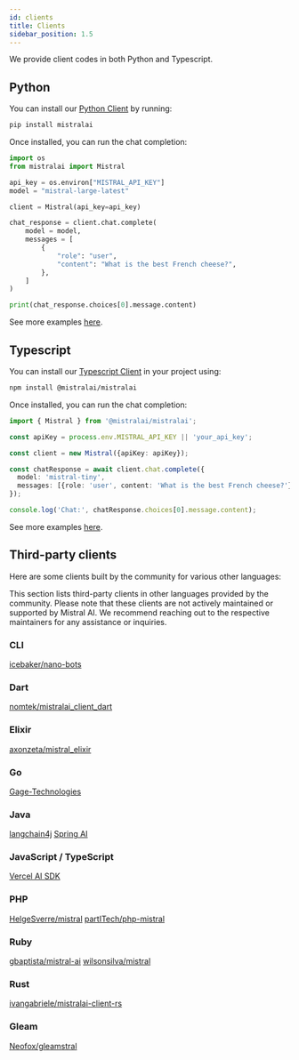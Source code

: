 ```yaml
---
id: clients
title: Clients
sidebar_position: 1.5
---
```



We provide client codes in both Python and Typescript.

## Python 

You can install our [Python Client](https://github.com/mistralai/client-python) by running:
```bash
pip install mistralai
```

Once installed, you can run the chat completion: 
```python
import os
from mistralai import Mistral

api_key = os.environ["MISTRAL_API_KEY"]
model = "mistral-large-latest"

client = Mistral(api_key=api_key)

chat_response = client.chat.complete(
    model = model,
    messages = [
        {
            "role": "user",
            "content": "What is the best French cheese?",
        },
    ]
)

print(chat_response.choices[0].message.content)

```

See more examples [here](https://github.com/mistralai/client-python/tree/main/examples).

## Typescript

You can install our [Typescript Client](https://github.com/mistralai/client-ts) in your project using:

```bash
npm install @mistralai/mistralai
```

Once installed, you can run the chat completion:

```typescript
import { Mistral } from '@mistralai/mistralai';

const apiKey = process.env.MISTRAL_API_KEY || 'your_api_key';

const client = new Mistral({apiKey: apiKey});

const chatResponse = await client.chat.complete({
  model: 'mistral-tiny',
  messages: [{role: 'user', content: 'What is the best French cheese?'}],
});

console.log('Chat:', chatResponse.choices[0].message.content);
```

See more examples [here](https://github.com/mistralai/client-js/tree/main/examples).

## Third-party clients

Here are some clients built by the community for various other languages:

This section lists third-party clients in other languages provided by the community.
Please note that these clients are not actively maintained or supported by Mistral AI.
We recommend reaching out to the respective maintainers for any assistance or inquiries.

### CLI
[icebaker/nano-bots](https://github.com/icebaker/ruby-nano-bots)

### Dart
[nomtek/mistralai_client_dart](https://github.com/nomtek/mistralai_client_dart)

### Elixir
[axonzeta/mistral_elixir](https://github.com/axonzeta/mistral_elixir)

### Go
[Gage-Technologies](https://github.com/Gage-Technologies/mistral-go)

### Java
[langchain4j](https://github.com/langchain4j/langchain4j)
[Spring AI](https://github.com/spring-projects/spring-ai)

### JavaScript / TypeScript
[Vercel AI SDK](https://github.com/vercel/ai)

### PHP
[HelgeSverre/mistral](https://github.com/HelgeSverre/mistral)
[partITech/php-mistral](https://github.com/partITech/php-mistral)

### Ruby
[gbaptista/mistral-ai](https://github.com/gbaptista/mistral-ai)
[wilsonsilva/mistral](https://github.com/wilsonsilva/mistral)

### Rust
[ivangabriele/mistralai-client-rs](https://github.com/ivangabriele/mistralai-client-rs)

### Gleam
[Neofox/gleamstral](https://github.com/Neofox/gleamstral)

